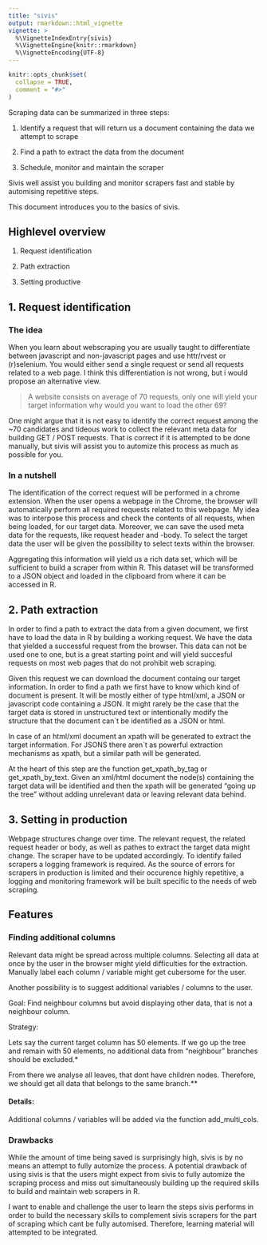 ```yaml
---
title: "sivis"
output: rmarkdown::html_vignette
vignette: >
  %\VignetteIndexEntry{sivis}
  %\VignetteEngine{knitr::rmarkdown}
  %\VignetteEncoding{UTF-8}
---
```


```r
knitr::opts_chunk$set(
  collapse = TRUE,
  comment = "#>"
)
```


Scraping data can be summarized in three steps:

1. Identify a request that will return us a document containing the data we attempt to scrape

2. Find a path to extract the data from the document

3. Schedule, monitor and maintain the scraper

Sivis well assist you building and monitor scrapers fast and stable by automising repetitive steps. 

This document introduces you to the basics of sivis.


## Highlevel overview

1. Request identification

2. Path extraction

3. Setting productive


## 1. Request identification

### The idea 

When you learn about webscraping you are usually taught to differentiate between javascript and non-javascript pages and use httr/rvest or (r)selenium. You would either send a single request or send all requests related to a web page.
I think this differentiation is not wrong, but i would propose an alternative view. 

> A website consists on average of 70 requests, only one will yield your target information why would you want to load the other 69?

One might argue that it is not easy to identify the correct request among the ~70 candidates and tideous work to collect the relevant meta data for building GET / POST requests. That is correct if it is attempted to be done manually, but sivis will assist you to automize this process as much as possible for you.

### In a nutshell
The identification of the correct request will be performed in a chrome extension. When the user opens a webpage in the Chrome, the browser will automatically perform all required requests related to this webpage. My idea was to interpose this process and check the contents of all requests, when being loaded, for our target data. Moreover, we can save the used meta data for the requests, like request header and -body.
To select the target data the user will be given the possibility to select texts within the browser.

Aggregating this information will yield us a rich data set, which will be sufficient to build a scraper from within R.
This dataset will be transformed to a JSON object and loaded in the clipboard from where it can be accessed in R.

## 2. Path extraction

In order to find a path to extract the data from a given document, we first have to load the data in R by building a working request. We have the data that yielded a successful request from the browser. This data can not be used one to one, but is a great starting point and will yield succesful requests on most web pages that do not prohibit web scraping.

Given this request we can download the document containg our target information. In order to find a path we first have to know which kind of document is present. It will be mostly either of type html/xml, a JSON or javascript code containing a JSON. It might rarely be the case that the target data is stored in unstructured text or intentionally modify the structure that the document can´t be identified as a JSON or html.

In case of an html/xml document an xpath will be generated to extract the target information. For JSONS there aren´t as powerful extraction mechanisms as xpath, but a similar path will be generated.

At the heart of this step are the function get_xpath_by_tag or get_xpath_by_text. Given an xml/html document the node(s) containing
the target data will be identified and then the xpath will be generated "going up the tree" without adding unrelevant data or leaving relevant data behind.

## 3. Setting in production

Webpage structures change over time. The relevant request, the related request header or body, as well as pathes to extract the target data might change. The scraper have to be updated accordingly.
To identify failed scrapers a logging framework is required. As the source of errors for scrapers in production is limited and their occurence highly repetitive, a logging and monitoring framework will be built specific to the needs of web scraping.


## Features

### Finding additional columns

Relevant data might be spread across multiple columns. Selecting all data at once by the user in the browser might yield difficulties for the extraction. Manually label each column / variable might get cubersome for the user.

Another possibility is to suggest additional variables / columns to the user.

Goal:
Find neighbour columns but avoid displaying other data, that is not a neighbour column.

Strategy:

Lets say the current target column has 50 elements. If we go up the tree and remain
with 50 elements, no additional data from "neighbour" branches should be excluded.*

From there we analyse all leaves, that dont have children nodes. Therefore, we should
get all data that belongs to the same branch.**

#### Details:

Additional columns / variables will be added via the function add_multi_cols.



### Drawbacks

While the amount of time being saved is surprisingly high, sivis is by no means an attempt to fully automize the process. A potential drawback of using sivis is that the users might expect from sivis to fully automize the scraping process and miss out simultaneously building up the required skills to build and maintain web scrapers in R.

I want to enable and challenge the user to learn the steps sivis performs in order to build the necessary skills to complement sivis scrapers for the part of scraping which cant be fully automised. Therefore, learning material will attempted to be integrated.
